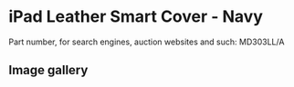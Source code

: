# iPad Leather Smart Cover - Navy

Part number, for search engines, auction websites and such: MD303LL/A

## Image gallery

<div style={{ width: "768px" }}>
  <GalleryComponent
    images={[
      {
        original: "/everysource/MD303",
        thumbnail: "/everypreview/MD303",
      },
      {
        original: "/everysource/MD303_AV1_BLACK",
        thumbnail: "/everypreview/MD303_AV1_BLACK",
      },
      {
        original: "/everysource/MD303_AV1_WHITE",
        thumbnail: "/everypreview/MD303_AV1_WHITE",
      },
      {
        original: "/everysource/MD303_AV2_BLACK",
        thumbnail: "/everypreview/MD303_AV2_BLACK",
      },
      {
        original: "/everysource/MD303_AV2_WHITE",
        thumbnail: "/everypreview/MD303_AV2_WHITE",
      },
      {
        original: "/everysource/MD303_AV3",
        thumbnail: "/everypreview/MD303_AV3",
      },
      {
        original: "/everysource/MD303_AV3_BLACK",
        thumbnail: "/everypreview/MD303_AV3_BLACK",
      },
      {
        original: "/everysource/MD303_AV3_WHITE",
        thumbnail: "/everypreview/MD303_AV3_WHITE",
      },
      {
        original: "/everysource/MD303_AV4",
        thumbnail: "/everypreview/MD303_AV4",
      },
      {
        original: "/everysource/MD303_AV4_BLACK",
        thumbnail: "/everypreview/MD303_AV4_BLACK",
      },
      {
        original: "/everysource/MD303_AV4_WHITE",
        thumbnail: "/everypreview/MD303_AV4_WHITE",
      },
      {
        original: "/everysource/MD303_AV5",
        thumbnail: "/everypreview/MD303_AV5",
      }
    ]}
  />
</div>